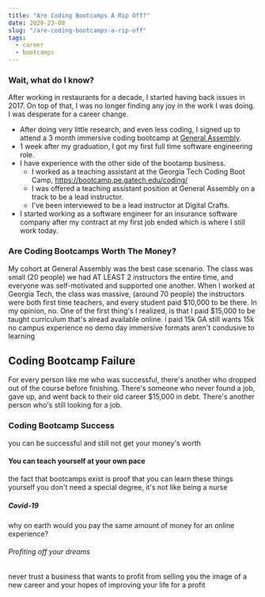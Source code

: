 ```yaml
---
title: "Are Coding Bootcamps A Rip Off?"
date: 2020-23-08
slug: "/are-coding-bootcamps-a-rip-off"
tags:
  - career
  - bootcamps
---
```

### Wait, what do I know?
  After working in restaurants for a decade, I started having back issues in 2017. 
  On top of that, I was no longer finding any joy in the work I was doing. I was desperate for a career change.
  - After doing very little research, and even less coding, I signed up to attend a 3 month immersive coding bootcamp at [General Assembly](https://generalassemb.ly/education/software-engineering-immersive/atlanta "General Assembly").
  - 1 week after my graduation, I got my first full time software engineering role. 
  - I have experience with the other side of the bootamp business.
      - I worked as a teaching assistant at the Georgia Tech Coding Boot Camp, https://bootcamp.pe.gatech.edu/coding/
      - I was offered a teaching assistant position at General Assembly on a track to be a lead instructor.
      - I've been interviewed to be a lead instructor at Digital Crafts.
  - I started working as a software engineer for an insurance software company after my contract at my first job ended which is where I still work today.
### Are Coding Bootcamps Worth The Money?
  My cohort at General Assembly was the best case scenario.
  The class was small (20 people) we had AT LEAST 2 instructors the entire time, and everyone was
  self-motivated and supported one another. When I worked at Georgia Tech, the class was massive, (around 70 people)
  the instructors were both first time teachers, and every student paid $10,000 to be there. In my opinion, no. One of the first thing's I realized, is that I paid $15,000 to be
  taught curriculum that's alread available online.
  i paid 15k
  GA still wants 15k
  no campus experience
  no demo day
  immersive formats aren't condusive to learning
## Coding Bootcamp Failure
  For every person like me who was successful, there's another who dropped out of the course before finishing. 
  There's someone who never found a job, gave up, and went back to their old career $15,000 in debt. 
  There's another person who's still looking for a job.
### Coding Bootcamp Success
  you can be successful and still not get your money's worth
#### You can teach yourself at your own pace
  the fact that bootcamps exist is proof that you can learn these things yourself
  you don't need a special degree, it's not like being a nurse
##### Covid-19 
  why on earth would you pay the same amount of money for an online experience?
###### Profiting off your dreams
  never trust a business that wants to profit from selling you the image of a new
  career and your hopes of improving your life for a profit

